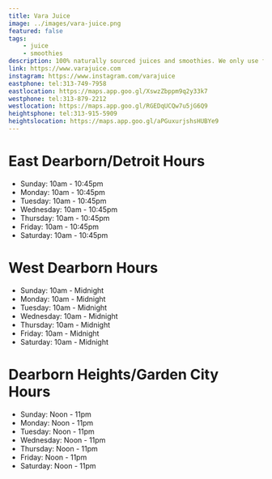 ```yaml
---
title: Vara Juice
image: ../images/vara-juice.png
featured: false
tags:
    - juice
    - smoothies
description: 100% naturally sourced juices and smoothies. We only use fresh ingredients without any artificial powders or shortcutes.
link: https://www.varajuice.com
instagram: https://www.instagram.com/varajuice
eastphone: tel:313-749-7958
eastlocation: https://maps.app.goo.gl/XswzZbppm9q2y33k7
westphone: tel:313-879-2212
westlocation: https://maps.app.goo.gl/RGEDqUCQw7u5jG6Q9
heightsphone: tel:313-915-5909
heightslocation: https://maps.app.goo.gl/aPGuxurjshsHUBYe9
---
```



# East Dearborn/Detroit Hours

- Sunday: 10am - 10:45pm
- Monday: 10am - 10:45pm
- Tuesday: 10am - 10:45pm
- Wednesday: 10am - 10:45pm
- Thursday: 10am - 10:45pm
- Friday: 10am - 10:45pm
- Saturday: 10am - 10:45pm

# West Dearborn Hours

- Sunday: 10am - Midnight
- Monday: 10am - Midnight
- Tuesday: 10am - Midnight
- Wednesday: 10am - Midnight
- Thursday: 10am - Midnight
- Friday: 10am - Midnight
- Saturday: 10am - Midnight

# Dearborn Heights/Garden City Hours

- Sunday: Noon - 11pm
- Monday: Noon - 11pm
- Tuesday: Noon - 11pm
- Wednesday: Noon - 11pm
- Thursday: Noon - 11pm
- Friday: Noon - 11pm
- Saturday: Noon - 11pm
